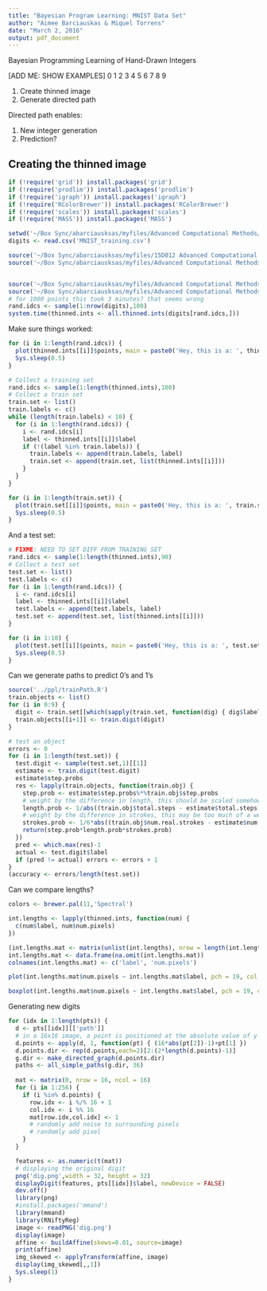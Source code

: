 ```yaml
---
title: "Bayesian Program Learning: MNIST Data Set"
author: "Aimee Barciauskas & Miquel Torrens"
date: "March 2, 2016"
output: pdf_document
---
```


Bayesian Programming Learning of Hand-Drawn Integers

[ADD ME: SHOW EXAMPLES]
0
1
2
3
4
5
6
7
8
9

1. Create thinned image
2. Generate directed path

Directed path enables:

1. New integer generation
2. Prediction?

## Creating the thinned image

```r
if (!require('grid')) install.packages('grid')
if (!require('prodlim')) install.packages('prodlim')
if (!require('igraph')) install.packages('igraph')
if (!require('RColorBrewer')) install.packages('RColorBrewer')
if (!require('scales')) install.packages('scales')
if (!require('MASS')) install.packages('MASS')

setwd('~/Box Sync/abarciausksas/myfiles/Advanced Computational Methods/data/')
digits <- read.csv('MNIST_training.csv')

source('~/Box Sync/abarciausksas/myfiles/15D012 Advanced Computational Methods/datasets/MNIST/displayDigit.R')
source('~/Box Sync/abarciausksas/myfiles/Advanced Computational Methods/ppl/utils.R')


source('~/Box Sync/abarciausksas/myfiles/Advanced Computational Methods/ppl/thinPoints.R')
source('~/Box Sync/abarciausksas/myfiles/Advanced Computational Methods/ppl/allThinnedInts.R')
# for 1000 points this took 3 minutes? that seems wrong
rand.idcs <- sample(1:nrow(digits),100)
system.time(thinned.ints <- all.thinned.ints(digits[rand.idcs,]))
```

Make sure things worked:

```r
for (i in 1:length(rand.idcs)) {
  plot(thinned.ints[[i]]$points, main = paste0('Hey, this is a: ', thinned.ints[[i]]$label), pch = 19, ylim = c(-16,0), xlim = c(0,16))
  Sys.sleep(0.5)
}
```


```r
# Collect a training set
rand.idcs <- sample(1:length(thinned.ints),100)
# Collect a train set
train.set <- list()
train.labels <- c()
while (length(train.labels) < 10) {
  for (i in 1:length(rand.idcs)) {
    i <- rand.idcs[i]
    label <- thinned.ints[[i]]$label
    if (!(label %in% train.labels)) {
      train.labels <- append(train.labels, label)
      train.set <- append(train.set, list(thinned.ints[[i]]))
    }
  }
}

for (i in 1:length(train.set)) {
  plot(train.set[[i]]$points, main = paste0('Hey, this is a: ', train.set[[i]]$label), pch = 19, ylim = c(-16,0), xlim = c(0,16))
  Sys.sleep(0.5)
}
```

And a test set:

```r
# FIXME: NEED TO SET DIFF FROM TRAINING SET
rand.idcs <- sample(1:length(thinned.ints),90)
# Collect a test set
test.set <- list()
test.labels <- c()
for (i in 1:length(rand.idcs)) {
  i <- rand.idcs[i]
  label <- thinned.ints[[i]]$label
  test.labels <- append(test.labels, label)
  test.set <- append(test.set, list(thinned.ints[[i]]))
}

for (i in 1:10) {
  plot(test.set[[i]]$points, main = paste0('Hey, this is a: ', test.set[[i]]$label), pch = 19, ylim = c(-16,0), xlim = c(0,16))
  Sys.sleep(0.5)
}
```

Can we generate paths to predict 0's and 1's

```r
source('../ppl/trainPath.R')
train.objects <- list()
for (i in 0:9) {
  digit <- train.set[[which(sapply(train.set, function(dig) { dig$label == i }))]]
  train.objects[[i+1]] <- train.digit(digit)
}

# test an object
errors <- 0
for (i in 1:length(test.set)) {
  test.digit <- sample(test.set,1)[[1]]
  estimate <- train.digit(test.digit)
  estimate$step.probs
  res <- lapply(train.objects, function(train.obj) {
    step.prob <- estimate$step.probs%*%train.obj$step.probs
    # weight by the difference in length, this should be scaled somehow
    length.prob <- 1/abs((train.obj$total.steps - estimate$total.steps))
    # weight by the difference in strokes, this may be too much of a weight
    strokes.prob <- 1/6*abs((train.obj$num.real.strokes - estimate$num.real.strokes))
    return(step.prob*length.prob*strokes.prob)
  })
  pred <- which.max(res)-1
  actual <- test.digit$label
  if (pred != actual) errors <- errors + 1
}
(accuracy <- errors/length(test.set))
```

Can we compare lengths?

```r
colors <- brewer.pal(11,'Spectral')

int.lengths <- lapply(thinned.ints, function(num) {
  c(num$label, num$num.pixels)
})

(int.lengths.mat <- matrix(unlist(int.lengths), nrow = length(int.lengths), ncol = 2, byrow = TRUE))
int.lengths.mat <- data.frame(na.omit(int.lengths.mat))
colnames(int.lengths.mat) <- c('label', 'num.pixels')

plot(int.lengths.mat$num.pixels ~ int.lengths.mat$label, pch = 19, col = alpha(colors[[9]], 0.1))

boxplot(int.lengths.mat$num.pixels ~ int.lengths.mat$label, pch = 19, col = alpha(colors[[9]], 0.5))
```

Generating new digits

```r
for (idx in 1:length(pts)) {
  d <- pts[[idx]][['path']]
  # in a 16x16 image, a point is positioned at the absolute value of y - 1 + x
  d.points <- apply(d, 1, function(pt) { (16*abs(pt[2])-1)+pt[1] })
  d.points.dir <- rep(d.points,each=2)[2:(2*length(d.points)-1)]
  g.dir <- make_directed_graph(d.points.dir)
  paths <- all_simple_paths(g.dir, 36)
  
  mat <- matrix(0, nrow = 16, ncol = 16)
  for (i in 1:256) {
    if (i %in% d.points) {
      row.idx <- i %/% 16 + 1
      col.idx <- i %% 16
      mat[row.idx,col.idx] <- 1
      # randomly add noise to surrounding pixels
      # randomly add pixel
    }
  }

  features <- as.numeric(t(mat))
  # displaying the original digit
  png('dig.png',width = 32, height = 32)
  displayDigit(features, pts[[idx]]$label, newDevice = FALSE)
  dev.off()
  library(png)
  #install.packages('mmand')
  library(mmand)
  library(RNiftyReg)
  image <- readPNG('dig.png')
  display(image)
  affine <- buildAffine(skews=0.01, source=image)
  print(affine)
  img_skewed <- applyTransform(affine, image)
  display(img_skewed[,,1])
  Sys.sleep(1)
}
```